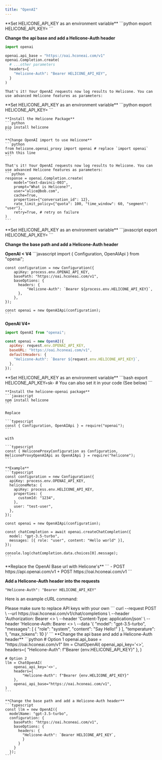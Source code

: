 ```yaml
---
title: "OpenAI"
---
```


<Tabs>
  <Tab title="Python">
  **Set HELICONE_API_KEY as an environment variable**
  ```python
  export HELICONE_API_KEY=<your API key>
  ```

**Change the api base and add a Helicone-Auth header**

```python
import openai

openai.api_base = "https://oai.hconeai.com/v1"
openai.Completion.create(
  # ...other parameters
  headers={
    "Helicone-Auth": "Bearer HELICONE_API_KEY",
  }
)
```

    That's it! Your OpenAI requests now log results to Helicone. You can use advanced Helicone features as parameters:

  </Tab>
  <Tab title="Python (w/ package)">
    **Set HELICONE_API_KEY as an environment variable**
    ```python
    export HELICONE_API_KEY=<your API key>
    ```

    **Install the Helicone Package**
    ```python
    pip install helicone
    ```

    **Change OpenAI import to use Helicone**
    ```python
    from helicone.openai_proxy import openai # replace `import openai` with this line
    ```

    That's it! Your OpenAI requests now log results to Helicone. You can use advanced Helicone features as parameters:
    ```python
    response = openai.Completion.create(
        model="text-davinci-003",
        prompt="What is Helicone?",
        user="alice@bob.com",
        cache=True,
        properties={"conversation_id": 12},
        rate_limit_policy={"quota": 100, "time_window": 60, "segment": "user"},
        retry=True, # retry on failure
    )
    ```

  </Tab>
  <Tab title="Node.js">
  **Set HELICONE_API_KEY as an environment variable**
    ```javascript
    export HELICONE_API_KEY=<your API key>
    ```
    
  **Change the base path and add a Helicone-Auth header**
  
  **OpenAI < V4**
    ```javascript
    import { Configuration, OpenAIApi } from "openai";

    const configuration = new Configuration({
        apiKey: process.env.OPENAI_API_KEY,
        basePath: "https://oai.hconeai.com/v1",
        baseOptions: {
          headers: {
              "Helicone-Auth": `Bearer ${process.env.HELICONE_API_KEY}`,
          },
        },
    });

    const openai = new OpenAIApi(configuration);
    ```

**OpenAI V4+**

```javascript
import OpenAI from "openai";

const openai = new OpenAI({
  apiKey: request.env.OPENAI_API_KEY,
  baseURL: "https://oai.hconeai.com/v1",
  defaultHeaders: {
    "Helicone-Auth": `Bearer ${request.env.HELICONE_API_KEY}`,
  },
});
```

  </Tab>
  <Tab title="Node.js (w/ package)">
    **Set HELICONE_API_KEY as an environment variable**
    ```bash
    export HELICONE_API_KEY=sk-<your-api-key>
    # You can also set it in your code (See below)
    ```

    **Install the helicone-openai package**
    ```javascript
    npm install helicone
    ```

    Replace

    ```typescript
    const { Configuration, OpenAIApi } = require("openai");
    ```

    with

    ```typescript
    const { HeliconeProxyConfiguration as Configuration, HeliconeProxyOpenAIApi as OpenAIApi } = require("helicone");
    ```

    **Example**
    ```typescript
    const configuration = new Configuration({
      apiKey: process.env.OPENAI_API_KEY,
      heliconeMeta: {
        apiKey: process.env.HELICONE_API_KEY,
        properties: {
          customId: "1234",
        },
        user: "test-user",
      },
    });

    const openai = new OpenAIApi(configuration);

    const chatCompletion = await openai.createChatCompletion({
      model: "gpt-3.5-turbo",
      messages: [{ role: "user", content: "Hello world" }],
    });

    console.log(chatCompletion.data.choices[0].message);
    ```

  </Tab>
  <Tab title="cURL">
   **Replace the OpenAI Base url with Helicone's**
   ```
   - POST https://api.openai.com/v1
   + POST https://oai.hconeai.com/v1
   ```

**Add a Helicone-Auth header into the requests**

```
"Helicone-Auth": "Bearer HELICONE_API_KEY"
```

Here is an example cURL command:

   <Note>
   Please make sure to replace API keys with your own
   </Note>
   ```
    curl --request POST \
        --url https://oai.hconeai.com/v1/chat/completions \
        --header 'Authorization: Bearer <<YOUR_OPENAI_API_KEY>> \
        --header 'Content-Type: application/json' \
        --header 'Helicone-Auth: Bearer <<YOUR_HELICONE_API_KEY>> \
        --data '{
            "model": "gpt-3.5-turbo",
            "messages": [
                {
                    "role": "system",
                    "content": "Say Hello!"
                }
            ],
            "temperature": 1,
            "max_tokens": 10
    }'
   ```

  </Tab>
  <Tab title="Langchain">
    **Change the api base and add a Helicone-Auth header**
    ```python
    #  Option 1
    openai.api_base = "https://oai.hconeai.com/v1"
    llm = ChatOpenAI(
        openai_api_key='<>',
        headers={
            "Helicone-Auth": f"Bearer {env.HELICONE_API_KEY}"
        },
    )
    
    # Option 2
    llm = ChatOpenAI(
        openai_api_key='<>',
        headers={
            "Helicone-Auth": f"Bearer {env.HELICONE_API_KEY}"
        },
        openai_api_base="https://oai.hconeai.com/v1",
    )
    ```

    **Change the base path and add a Helicone-Auth header**
    ```typescript
    const llm = new OpenAI({
      modelName: "gpt-3.5-turbo",
      configuration: {
        basePath: "https://oai.hconeai.com/v1",
        baseOptions: {
          headers: {
            "Helicone-Auth": `Bearer HELICONE_API_KEY`,
            }
          }
        }
      });
    ```

  </Tab>
</Tabs>
